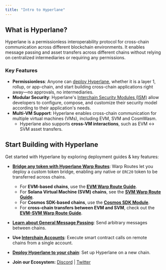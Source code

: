 ```yaml
---
title: "Intro to Hyperlane"
---
```


## What is Hyperlane?[​](#what-is-hyperlane "Direct link to What is Hyperlane?")

Hyperlane is a permissionless interoperability protocol for cross-chain communication across different blockchain environments. It enables message passing and asset transfers across different chains without relying on centralized intermediaries or requiring any permissions.

### Key Features[​](#key-features "Direct link to Key Features")

- **Permissionless**: Anyone can [deploy Hyperlane](/docs/guides/chains/deploy-hyperlane), whether it is a layer 1, rollup, or app-chain, and start building cross-chain applications right away—no approvals, no intermediaries.
- **Modular Security**: Hyperlane's [Interchain Security Modules (ISM)](/docs/protocol/ISM/modular-security) allow developers to configure, compose, and customize their security model according to their application's needs.
- **Multi-VM Support**: Hyperlane enables cross-chain communication for multiple virtual machines (VMs), including EVM, SVM and CosmWasm.
  - Hyperlane also supports **cross-VM interactions**, such as EVM ↔ SVM asset transfers.

## Start Building with Hyperlane[​](#start-building-with-hyperlane "Direct link to Start Building with Hyperlane")

Get started with Hyperlane by exploring deployment guides & key features:

- **[Bridge any token with Hyperlane Warp Routes](/docs/guides/quickstart/deploy-warp-route)**: Warp Routes let you deploy a custom token bridge, enabling any native or `ERC20` token to be transferred across chains.

  - For **EVM-based chains**, use the **[EVM Warp Route Guide](/docs/guides/quickstart/deploy-warp-route)**.
  - For **Solana Virtual Machine (SVM) chains**, see the **[SVM Warp Route Guide](/docs/guides/warp-routes/svm/svm-warp-route-guide)**.
  - For **Cosmos SDK-based chains**, use the **[Cosmos SDK Module](/docs/alt-vm-implementations/cosmos-sdk)**.
  - For **cross-chain transfers between EVM and SVM**, check out the **[EVM-SVM Warp Route Guide](/docs/guides/warp-routes/evm-svm-warp-route-guide)**.

- **[Learn about General Message Passing](/docs/reference/messaging/send)**: Send arbitrary messages between chains.

- **Use [Interchain Accounts](/docs/applications/interchain-account)**: Execute smart contract calls on remote chains from a single account.

- **[Deploy Hyperlane to your chain](/docs/guides/chains/deploy-hyperlane)**: Set up Hyperlane on a new chain.

- **Join our Ecosystem:** [Discord](https://discord.com/invite/hyperlane) | [Twitter](https://x.com/hyperlane)
